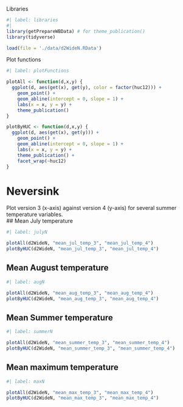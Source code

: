
Libraries
```r
#| label: libraries
#| 
library(getPrepareWBData) # for theme_publication()
library(tidyverse)

load(file = './data/d2WideN.RData')
```

Plot functions
```r
#| label: plotFunctions

plotAll <- function(d,x,y) {
  ggplot(d, aes(get(x), get(y), color = factor(huc12))) +
    geom_point() +
    geom_abline(intercept = 0, slope = 1) +
    labs(x = x, y = y) +
    theme_publication()
}

plotByHUC <- function(d,x,y) {
  ggplot(d, aes(get(x), get(y))) +
    geom_point() +
    geom_abline(intercept = 0, slope = 1) +
    labs(x = x, y = y) +
    theme_publication() +
    facet_wrap(~huc12)
}

```

# Neversink  
Plot version 3 (x-axis) against version 4 (y-axis) for several summer temperature variables.  
## Mean July temperature
```r
#| label: julyN

plotAll(d2WideN, "mean_jul_temp_3", "mean_jul_temp_4")
plotByHUC(d2WideN, "mean_jul_temp_3", "mean_jul_temp_4")


```

## Mean August temperature
```r
#| label: augN

plotAll(d2WideN, "mean_aug_temp_3", "mean_aug_temp_4")
plotByHUC(d2WideN, "mean_aug_temp_3", "mean_aug_temp_4")


```

## Mean Summer temperature
```r
#| label: summerN

plotAll(d2WideN, "mean_summer_temp_3", "mean_summer_temp_4")
plotByHUC(d2WideN, "mean_summer_temp_3", "mean_summer_temp_4")


```

## Mean maximum temperature
```r
#| label: maxN

plotAll(d2WideN, "mean_max_temp_3", "mean_max_temp_4")
plotByHUC(d2WideN, "mean_max_temp_3", "mean_max_temp_4")


```

